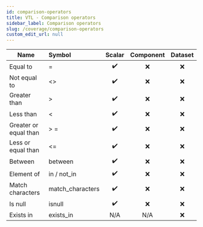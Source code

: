 ```yaml
---
id: comparison-operators
title: VTL - Comparison operators
sidebar_label: Comparison operators
slug: /coverage/comparison-operators
custom_edit_url: null
---
```


| Name                  | Symbol           |       Scalar       | Component | Dataset |
| --------------------- | :--------------- | :----------------: | :-------: | :-----: |
| Equal to              | =                | :heavy_check_mark: |    :x:    |   :x:   |
| Not equal to          | <\>              | :heavy_check_mark: |    :x:    |   :x:   |
| Greater than          | >                | :heavy_check_mark: |    :x:    |   :x:   |
| Less than             | <                | :heavy_check_mark: |    :x:    |   :x:   |
| Greater or equal than | > =              | :heavy_check_mark: |    :x:    |   :x:   |
| Less or equal than    | <=               | :heavy_check_mark: |    :x:    |   :x:   |
| Between               | between          | :heavy_check_mark: |    :x:    |   :x:   |
| Element of            | in / not_in      | :heavy_check_mark: |    :x:    |   :x:   |
| Match characters      | match_characters | :heavy_check_mark: |    :x:    |   :x:   |
| Is null               | isnull           | :heavy_check_mark: |    :x:    |   :x:   |
| Exists in             | exists_in        |        N/A         |    N/A    |   :x:   |
